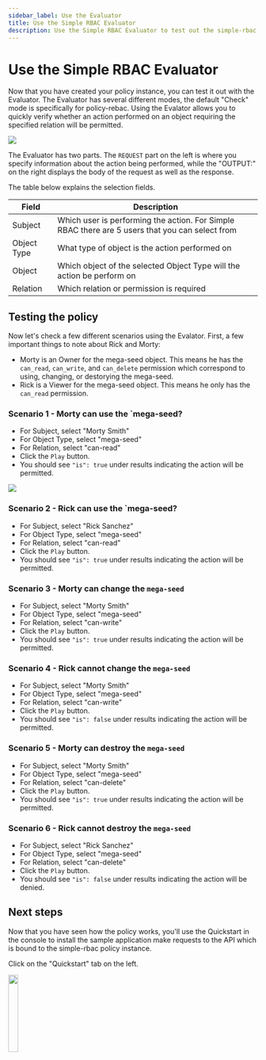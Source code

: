 ```yaml
---
sidebar_label: Use the Evaluator
title: Use the Simple RBAC Evaluator
description: Use the Simple RBAC Evaluator to test out the simple-rbac policy
---
```


# Use the Simple RBAC Evaluator

Now that you have created your policy instance, you can test it out with the Evaluator. The Evaluator has several different modes, the default "Check" mode is specifically for policy-rebac.  Using the Evalator allows you to quickly verify whether an action performed on an object requiring the specified relation will be permitted.

<img src="/quickstart-simple-rbac/simple-rbac-6-choose-instance.png" />

The Evaluator has two parts. The `REQUEST` part on the left is where you specify information about the action being performed, while the "OUTPUT:" on the right displays the body of the request as well as the response.

The table below explains the selection fields.

|Field|Description|
|----|-----------|
|Subject|Which user is performing the action. For Simple RBAC there are 5 users that you can select from|
|Object Type|What type of object is the action performed on|
|Object|Which object of the selected Object Type will the action be perform on|
|Relation|Which relation or permission is required|

## Testing the policy

Now let's check a few different scenarios using the Evalator. First, a few important things to note about Rick and Morty:

* Morty is an Owner for the mega-seed object. This means he has the `can_read`, `can_write`, and `can_delete` permission which correspond to using, changing, or destorying the mega-seed.  
* Rick is a Viewer for the mega-seed object. This means he only has the `can_read` permission.

### Scenario 1 - Morty can use the `mega-seed?

* For Subject, select "Morty Smith"
* For Object Type, select "mega-seed"
* For Relation, select "can-read"
* Click the `Play` button.
* You should see `"is": true` under results indicating the action will be permitted.

<img src="/quickstart-simple-rbac/simple-rbac-7-evaluator.png" />

### Scenario 2 - Rick can use the `mega-seed?

* For Subject, select "Rick Sanchez"
* For Object Type, select "mega-seed"
* For Relation, select "can-read"
* Click the `Play` button.
* You should see `"is": true` under results indicating the action will be permitted.

### Scenario 3 - Morty can change the `mega-seed`

* For Subject, select "Morty Smith"
* For Object Type, select "mega-seed"
* For Relation, select "can-write"
* Click the `Play` button.
* You should see `"is": true` under results indicating the action will be permitted.

### Scenario 4 - Rick cannot change the `mega-seed`

* For Subject, select "Morty Smith"
* For Object Type, select "mega-seed"
* For Relation, select "can-write"
* Click the `Play` button.
* You should see `"is": false` under results indicating the action will be permitted.

### Scenario 5 - Morty can destroy the `mega-seed`

* For Subject, select "Morty Smith"
* For Object Type, select "mega-seed"
* For Relation, select "can-delete"
* Click the `Play` button.
* You should see `"is": true` under results indicating the action will be permitted.

### Scenario 6 - Rick cannot destroy the `mega-seed`

* For Subject, select "Rick Sanchez"
* For Object Type, select "mega-seed"
* For Relation, select "can-delete"
* Click the `Play` button.
* You should see `"is": false` under results indicating the action will be denied.

## Next steps

Now that you have seen how the policy works, you'll use the Quickstart in the console to install the sample application make requests to the API which is bound to the simple-rbac policy instance.

Click on the "Quickstart" tab on the left.

<img src="/quickstart-simple-rbac/simple-rbac-8-select-quickstart.png" width="20%" />